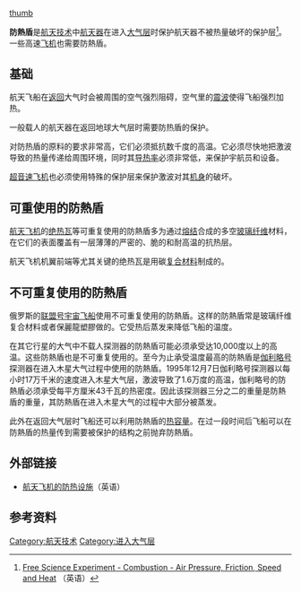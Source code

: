 [[文件:Entry.jpg|thumb]]

{{noteTA
|1=zh-cn:航天; zh-tw:航太;
|2=zh-cn:激波; zh-tw:震波;
|3=zh-cn:泡沫塑料; zh-tw:保麗龍塑膠;
}}

'''防熱盾'''是[[航太|航天技术]]中[[航天器|航天器]]在进入[[大气层|大气层]]时保护航天器不被热量破坏的保护层<ref>[http://www.theteacherscorner.net/lesson-plans/science/experiments/shuttle.htm Free Science Experiment - Combustion - Air Pressure, Friction, Speed and Heat] {{Wayback|url=http://www.theteacherscorner.net/lesson-plans/science/experiments/shuttle.htm |date=20091213044302 }}（英语）</ref>。一些高速[[飞机|飞机]]也需要防熱盾。

==基础==
航天飞船在[[返回式|返回]]大气时会被周围的空气强烈阻碍，空气里的[[震波|震波]]使得飞船强烈加热。

一般载人的航天器在返回地球大气层时需要防热盾的保护。

对防热盾的原料的要求非常高，它们必须抵抗数千度的高温。它必须尽快地把激波导致的热量传递给周围环境，同时其[[导热率|导热率]]必须非常低，来保护宇航员和设备。

[[超音速飞机|超音速飞机]]也必须使用特殊的保护层来保护激波对其[[机身|机身]]的破坏。

==可重使用的防熱盾==
[[航天飞机|航天飞机]]的[[航天飞机隔热系统|绝热瓦]]等可重复使用的防熱盾多为通过[[熔结|熔结]]合成的多空[[玻璃纤维|玻璃纤维]]材料，在它们的表面覆盖有一层薄薄的严密的、脆的和耐高温的抗热层。

航天飞机机翼前端等尤其关键的绝热瓦是用碳[[复合材料|复合材料]]制成的。

==不可重复使用的防熱盾==
俄罗斯的[[联盟号宇宙飞船|联盟号宇宙飞船]]使用不可重复使用的防熱盾。这样的防熱盾常是玻璃纤维复合材料或者保麗龍塑膠做的。它受热后蒸发来降低飞船的温度。

在其它行星的大气中不载人探测器的防熱盾可能必须承受达10,000度以上的高温。这些防熱盾也是不可重复使用的。至今为止承受温度最高的防熱盾是[[伽利略号|伽利略号]]探测器在进入木星大气过程中使用的防熱盾。1995年12月7日伽利略号探测器以每小时17万千米的速度进入木星大气层，激波导致了1.6万度的高温，伽利略号的防熱盾必须承受每平方厘米43千瓦的热密度。因此该探测器三分之二的重量是防熱盾的重量，其防熱盾在进入木星大气的过程中大部分被蒸发。

此外在返回大气层时飞船还可以利用防熱盾的[[热容量|热容量]]。在过一段时间后飞船可以在防熱盾的热量传到需要被保护的结构之前抛弃防熱盾。

==外部链接==
* [https://web.archive.org/web/20060826033923/http://www.centennialofflight.gov/essay/Evolution_of_Technology/TPS/Tech41.htm 航天飞机的防热设施]（英语）

==参考资料==
<references/>

[[Category:航天技术|Category:航天技术]]
[[Category:进入大气层|Category:进入大气层]]